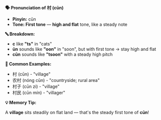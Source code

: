 **🗣️ Pronunciation of 村 (cūn)**

- **Pinyin:** cūn
- **Tone: First tone** — **high and flat** tone, like a steady note

**🔤 Breakdown:**

- **c** like **"ts"** in "cats"
- **ūn** sounds like **"oon"** in "soon", but with first tone → stay high and flat
- **cūn** sounds like **"tsoon"** with a steady high pitch

**📝 Common Examples:**

- 村 (cūn) - "village"
- 农村 (nóng cūn) - "countryside; rural area"
- 村子 (cūn zi) - "village"
- 村民 (cūn mín) - "villager"

**💡 Memory Tip:**

A **village** sits steadily on flat land — that's the steady first tone of **cūn**!
